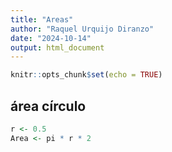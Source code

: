 ```yaml
---
title: "Areas"
author: "Raquel Urquijo Diranzo"
date: "2024-10-14"
output: html_document
---
```


```r
knitr::opts_chunk$set(echo = TRUE)
```

## área círculo

```r
r <- 0.5
Area <- pi * r * 2
```


